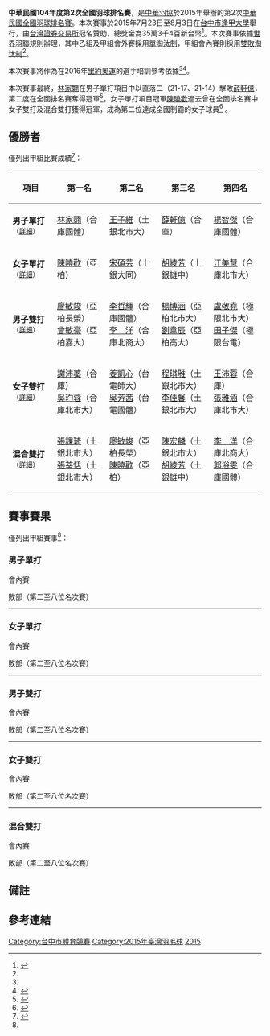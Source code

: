 {{noteTA|G1=Badminton}}
{{infobox badminton event
|name           = 中華民國104年度第2次全國羽球排名賽
|image          = 
|size           = 200px
|caption        = 
|dates          = 2015年7月28日－8月3日
|number_edition = 
|level          = 
|prize_money    = NT$ 353,400
|location       = {{ROC}}[[台中市|台中市]]
|venue          = [[逢甲大學|逢甲大學]]
|previous       = 中華民國104年度第1次全國羽球排名賽
|next           = 中華民國105年度第1次全國羽球排名賽
}}
'''中華民國104年度第2次全國羽球排名賽'''，是[[中華羽協|中華羽協]]於2015年舉辦的第2次[[中華民國全國羽球排名賽|中華民國全國羽球排名賽]]。本次賽事於2015年7月23日至8月3日在[[台中市|台中市]][[逢甲大學|逢甲大學]]舉行，由[[台灣證券交易所|台灣證券交易所]]冠名贊助，總獎金為35萬3千4百新台幣<ref name="regulation">{{Cite web|url=http://www.gish.tyc.edu.tw/ezfiles/0/1000/attach/4/pta_3005_1180129_24835.doc|title=證券盃104年第二次全國羽球排名賽競賽規程|date=|publisher=桃園市立觀音高中|accessdate=2016-08-31|archive-date=2018-10-03|archive-url=https://web.archive.org/web/20181003194700/http://www.gish.tyc.edu.tw/ezfiles/0/1000/attach/4/pta_3005_1180129_24835.doc|dead-url=no}}{{zh-tw}}</ref>。本次賽事依據[[世界羽聯|世界羽聯]]規則辦理，其中乙組及甲組會外賽採用[[單淘汰制|單淘汰制]]，甲組會內賽則採用[[雙敗淘汰制|雙敗淘汰制]]<ref name="regulation"/>。

本次賽事將作為在2016年[[里約奧運|里約奧運]]的選手培訓參考依據<ref name="regulation"/><ref>{{cite news|author=黃秀仁|url=http://www.ltsports.com.tw/other/complex/112236-104-28|title=羽球》104年第二次全國排名賽28日台中逢甲大學體育館燃戰火|publisher=麗臺運動報|date=2015-07-28|accessdate=2016-09-03|archive-date=2016-09-11|archive-url=https://web.archive.org/web/20160911145444/http://www.ltsports.com.tw/other/complex/112236-104-28|dead-url=no}}{{zh-tw}}</ref>。

本次賽事最終，[[林家翾|林家翾]]在男子單打項目中以直落二（21-17、21-14）擊敗[[薛軒億|薛軒億]]，第二度在全國排名賽奪得冠軍<ref>{{cite news|author=黃邱倫|url=http://www.chinatimes.com/realtimenews/20150802003193-260403|title=全國羽球排名賽 合庫林家翾再次封王|publisher=中時電子報|date=2015-08-02|accessdate=2016-09-03|archive-date=2016-09-16|archive-url=https://web.archive.org/web/20160916144530/http://www.chinatimes.com/realtimenews/20150802003193-260403|dead-url=no}}{{zh-tw}}</ref>。女子單打項目冠軍[[陳曉歡|陳曉歡]]過去曾在全國排名賽中女子雙打及混合雙打獲得冠軍，成為第二位達成全國制霸的女子球員<ref name="news">{{cite news|author=黃邱倫|url=http://www.chinatimes.com/realtimenews/20150802003200-260403|title=全國羽球排名賽 陳曉歡首嘗封后滋味|publisher=中時電子報|date=2015-08-02|accessdate=2016-08-31|archive-date=2016-09-16|archive-url=https://web.archive.org/web/20160916061808/http://www.chinatimes.com/realtimenews/20150802003200-260403|dead-url=no}}{{zh-tw}}</ref>
{{noteTag|1=100年混雙([[廖敏竣|廖敏竣]])、103年女雙([[賴佳玟|賴佳玟]])<ref name="news"/>。}}{{noteTag|1=第一位達成者是台灣「黃金女雙」之一的[[簡毓瑾|簡毓瑾]]<ref name="news"/>。}}。

== 優勝者 ==
僅列出甲組比賽成績<ref name="results">{{Cite web |url=http://www.ctb.org.tw/download/file/104%E5%B9%B4%E7%AC%AC2%E6%AC%A1%E5%85%A8%E5%9C%8B%E7%BE%BD%E7%90%83%E6%8E%92%E5%90%8D%E8%B3%BD-%E7%B8%BD%E6%88%90%E7%B8%BE.pdf |title=證券盃104年第二次全國羽球排名賽 總成績 |publisher=中華民國羽球協會 |deadurl=no |archiveurl=https://web.archive.org/web/20170125163310/http://www.ctb.org.tw/download/file/104%E5%B9%B4%E7%AC%AC2%E6%AC%A1%E5%85%A8%E5%9C%8B%E7%BE%BD%E7%90%83%E6%8E%92%E5%90%8D%E8%B3%BD-%E7%B8%BD%E6%88%90%E7%B8%BE.pdf |archivedate=2017-01-25 |accessdate=2017-06-12 }}{{zh-tw}}</ref>：
{| class=wikitable style="font-size:small"
!width="150"|項目
!width="180"|第一名
!width="180"|第二名
!width="180"|第三名
!width="180"|第四名
|-
| '''男子單打'''<small>（[[#男子單打|詳細]]）</small>
| [[林家翾|林家翾]]（合庫國體）
| [[王子維|王子維]]（土銀北市大）
| [[薛軒億|薛軒億]]（合庫）
| [[楊智傑|楊智傑]]（合庫國體）
|-
| '''女子單打'''<small>（[[#女子單打|詳細]]）</small>
| [[陳曉歡|陳曉歡]]（亞柏）
| [[宋碩芸|宋碩芸]]（土銀大同）
| [[胡綾芳|胡綾芳]]（土銀雄中）
| [[江美慧|江美慧]]（合庫北市大）
|-
| '''男子雙打'''<small>（[[#男子雙打|詳細]]）</small>
| [[廖敏竣|廖敏竣]]（亞柏長榮）<br>[[曾敏豪|曾敏豪]]（亞柏嘉大）
| [[李哲輝|李哲輝]]（合庫國體）<br>[[李洋_(羽毛球運動員)|李　洋]]（合庫北商大）
| [[楊博涵|楊博涵]]（亞柏北市大）<br>[[劉韋辰_(羽毛球運動員)|劉韋辰]]（亞柏高大）
| [[盧敬堯|盧敬堯]]（極限北市大）<br>[[田子傑|田子傑]]（極限台電）
|-
| '''女子雙打'''<small>（[[#女子雙打|詳細]]）</small>
| [[謝沛蓁|謝沛蓁]]（合庫）<br>[[吳玓蓉|吳玓蓉]]（合庫北市大）
| [[姜凱心|姜凱心]]（台電師大）<br>[[吳芳茜|吳芳茜]]（台電國體）
| [[程琪雅|程琪雅]]（土銀北市大）<br>[[李佳馨|李佳馨]]（土銀北市大）
| [[王沛蓉|王沛蓉]]（合庫）<br>[[張雅涵|張雅涵]]（合庫北市大）
|-
| '''混合雙打'''<small>（[[#混合雙打|詳細]]）</small>
| [[張課琦|張課琦]]（土銀北市大）<br>[[張莘恬|張莘恬]]（土銀北市大）
| [[廖敏竣|廖敏竣]]（亞柏長榮）<br>[[陳曉歡|陳曉歡]]（亞柏）
| [[陳宏麟|陳宏麟]]（土銀北市大）<br>[[胡綾芳|胡綾芳]]（土銀雄中）
| [[李洋_(羽毛球運動員)|李　洋]]（合庫北商大）<br>[[郭浴雯|郭浴雯]]（合庫國體）
|}

== 賽事賽果 ==
僅列出甲組賽事<ref name="results"/>：
=== 男子單打 ===
;會內賽
{{4TeamBracket-Tennis3-v2
| RD1=準決賽
| RD2=決賽（第一位名次賽）
| team-width=170
| score-width=20

| RD1-seed1=1
| RD1-team1=[[王子維|王子維]] (土銀北市大)
| RD1-score1-1='''21
| RD1-score1-2=11
| RD1-score1-3=6
| RD1-seed2=Q4
| RD1-team2='''[[林家翾|林家翾]]''' (合庫國體大)
| RD1-score2-1=19
| RD1-score2-2='''21
| RD1-score2-3='''21

| RD1-seed3=6
| RD1-team3=[[楊智傑|楊智傑]] (合庫國體大)
| RD1-score3-1=12
| RD1-score3-2='''21
| RD1-score3-3=12
| RD1-seed4=2
| RD1-team4='''[[薛軒億|薛軒億]]''' (合庫)
| RD1-score4-1='''21
| RD1-score4-2=14
| RD1-score4-3='''21

| RD2-seed1=Q4
| RD2-team1='''[[林家翾|林家翾]]''' (合庫國體大)
| RD2-score1-1='''21
| RD2-score1-2='''21
| RD2-score1-3=
| RD2-seed2=2
| RD2-team2=[[薛軒億|薛軒億]] (合庫)
| RD2-score2-1=17
| RD2-score2-2=14
| RD2-score2-3=
}}

;敗部（第二至八位名次賽）
{{4TeamBracket-Tennis3-v2
| RD1=第四位名次賽
| RD2=第二、三位名次賽
| team-width=170
| score-width=20

| RD1-seed1=
| RD1-team1='''[[王子維|王子維]]''' (土銀北市大)
| RD1-score1-1='''21
| RD1-score1-2='''21
| RD1-score1-3=
| RD1-seed2=
| RD1-team2=[[楊智傑|楊智傑]] (合庫國體大)
| RD1-score2-1=14
| RD1-score2-2=14
| RD1-score2-3=

| RD1-seed3=
| RD1-team3='''[[薛軒億|薛軒億]]''' (合庫)
| RD1-score3-1=
| RD1-score3-2=
| RD1-score3-3=
| RD1-seed4=
| RD1-team4=決賽敗方直接晉級
| RD1-score4-1=
| RD1-score4-2=
| RD1-score4-3=

| RD2-seed1=
| RD2-team1='''[[王子維|王子維]]''' (土銀北市大)
| RD2-score1-1='''21
| RD2-score1-2='''21
| RD2-score1-3=
| RD2-seed2=
| RD2-team2=[[薛軒億|薛軒億]] (合庫)
| RD2-score2-1=16
| RD2-score2-2=18
| RD2-score2-3=
}}

{{2TeamBracket-Compact-Tennis3
| RD1=第五、六位名次賽
| team-width=170
| score-width=20

| RD1-seed01=
| RD1-team01='''[[林祐賢|林祐賢]]''' (土銀國訓)
| RD1-score01-1='''21
| RD1-score01-2='''21
| RD1-score01-3=
| RD1-seed02=
| RD1-team02=[[楊易祥|楊易祥]] (土銀北市大)
| RD1-score02-1=17
| RD1-score02-2=12
| RD1-score02-3=
}}

{{2TeamBracket-Compact-Tennis3
| RD1=第七、八位名次賽
| team-width=170
| score-width=20

| RD1-seed01=
| RD1-team01='''[[呂家弘|呂家弘]]''' (亞柏北市大)
| RD1-score01-1=16
| RD1-score01-2='''21
| RD1-score01-3='''23
| RD1-seed02=
| RD1-team02=[[劉韋奇|劉韋奇]] (亞柏高大)
| RD1-score02-1='''21
| RD1-score02-2=16
| RD1-score02-3=21
}}
----

=== 女子單打 ===
;會內賽
{{4TeamBracket-Tennis3-v2
| RD1=準決賽
| RD2=決賽（第一位名次賽）
| team-width=170
| score-width=20

| RD1-seed1=Q2
| RD1-team1='''[[胡綾芳|胡綾芳]]''' (土銀雄中)
| RD1-score1-1='''21
| RD1-score1-2='''21
| RD1-score1-3=
| RD1-seed2=Q5
| RD1-team2=[[賴怡婷|賴怡婷]] (台電松高)
| RD1-score2-1=14
| RD1-score2-2=11
| RD1-score2-3=

| RD1-seed3=Q7
| RD1-team3=[[陳詩盈|陳詩盈]] (台電)
| RD1-score3-1=14
| RD1-score3-2=9
| RD1-score3-3=
| RD1-seed4=Q9
| RD1-team4='''[[陳曉歡|陳曉歡]]''' (土銀北市大)
| RD1-score4-1='''21
| RD1-score4-2='''21
| RD1-score4-3=

| RD2-seed1=Q2
| RD2-team1=[[胡綾芳|胡綾芳]] (土銀雄中)
| RD2-score1-1='''22
| RD2-score1-2=9
| RD2-score1-3=15
| RD2-seed2=Q9
| RD2-team2='''[[陳曉歡|陳曉歡]]''' (土銀北市大)
| RD2-score2-1=20
| RD2-score2-2='''21
| RD2-score2-3='''21
}}

;敗部（第二至八位名次賽）
{{4TeamBracket-Tennis3-v2
| RD1=第四位名次賽
| RD2=第二、三位名次賽
| team-width=170
| score-width=20

| RD1-seed1=
| RD1-team1='''[[宋碩芸|宋碩芸]]''' (土銀大同)
| RD1-score1-1=19
| RD1-score1-2='''21
| RD1-score1-3='''23
| RD1-seed2=
| RD1-team2=[[江美慧|江美慧]] (合庫北市大)
| RD1-score2-1='''21
| RD1-score2-2=8
| RD1-score2-3=21

| RD1-seed3=
| RD1-team3='''[[胡綾芳|胡綾芳]]''' (土銀雄中)
| RD1-score3-1=
| RD1-score3-2=
| RD1-score3-3=
| RD1-seed4=
| RD1-team4=決賽敗方直接晉級
| RD1-score4-1=
| RD1-score4-2=
| RD1-score4-3=

| RD2-seed1=
| RD2-team1='''[[宋碩芸|宋碩芸]]''' (土銀大同)
| RD2-score1-1='''21
| RD2-score1-2='''21
| RD2-score1-3=
| RD2-seed2=
| RD2-team2=[[胡綾芳|胡綾芳]] (土銀雄中)
| RD2-score2-1=13
| RD2-score2-2=16
| RD2-score2-3=
}}

{{2TeamBracket-Compact-Tennis3
| RD1=第五、六位名次賽
| team-width=170
| score-width=20

| RD1-seed01=
| RD1-team01='''[[賴怡婷|賴怡婷]]''' (台電松高)
| RD1-score01-1='''21
| RD1-score01-2='''21
| RD1-score01-3=
| RD1-seed02=
| RD1-team02=[[陳詩盈|陳詩盈]] (台電)
| RD1-score02-1=16
| RD1-score02-2=16
| RD1-score02-3=
}}

{{2TeamBracket-Compact-Tennis3
| RD1=第七、八位名次賽
| team-width=170
| score-width=20

| RD1-seed01=
| RD1-team01='''[[余芊慧|余芊慧]]''' (土銀北市大)
| RD1-score01-1='''21
| RD1-score01-2='''21
| RD1-score01-3=
| RD1-seed02=
| RD1-team02=[[許玟琪|許玟琪]] (土銀大同)
| RD1-score02-1=15
| RD1-score02-2=15
| RD1-score02-3=
}}
----

=== 男子雙打 ===
;會內賽
{{4TeamBracket-Tennis3-v2
| RD1=準決賽
| RD2=決賽（第一位名次賽）
| team-width=170
| score-width=20

| RD1-seed1=Q2
| RD1-team1=[[盧敬堯|盧敬堯]] (極限北市大)<br> [[田子傑|田子傑]] (極限台體大)
| RD1-score1-1=16
| RD1-score1-2=8
| RD1-score1-3=
| RD1-seed2=4
| RD1-team2='''[[楊博涵|楊博涵]]''' (亞柏北市大)<br> '''[[劉韋辰_(羽毛球運動員)|劉韋辰]]''' (亞柏高大)
| RD1-score2-1='''21
| RD1-score2-2='''21
| RD1-score2-3=

| RD1-seed3=Q9
| RD1-team3=[[呂佳彬|呂佳彬]] (土銀北市大)<br> [[廖冠皓|廖冠皓]] (土銀北市大)
| RD1-score3-1='''21
| RD1-score3-2=14
| RD1-score3-3=18
| RD1-seed4=2
| RD1-team4='''[[廖敏竣|廖敏竣]]''' (亞柏長榮)<br> '''[[曾敏豪|曾敏豪]]''' (亞柏嘉大)
| RD1-score4-1=18
| RD1-score4-2='''21
| RD1-score4-3='''21

| RD2-seed1=4
| RD2-team1=[[楊博涵|楊博涵]] (亞柏北市大)<br> [[劉韋辰_(羽毛球運動員)|劉韋辰]] (亞柏高大)
| RD2-score1-1=15
| RD2-score1-2=16
| RD2-score1-3=
| RD2-seed2=2
| RD2-team2='''[[廖敏竣|廖敏竣]]''' (亞柏長榮)<br> '''[[曾敏豪|曾敏豪]]''' (亞柏嘉大)
| RD2-score2-1='''21
| RD2-score2-2='''21
| RD2-score2-3=
}}

;敗部（第二至八位名次賽）
{{4TeamBracket-Tennis3-v2
| RD1=第四位名次賽
| RD2=第二、三位名次賽
| team-width=170
| score-width=20

| RD1-seed1=
| RD1-team1=[[盧敬堯|盧敬堯]] (極限北市大)<br> [[田子傑|田子傑]] (極限台體大)
| RD1-score1-1=5
| RD1-score1-2='''21
| RD1-score1-3=14
| RD1-seed2=
| RD1-team2='''[[李哲輝|李哲輝]]''' (合庫國體大)<br> '''[[李洋_(羽毛球運動員)|李　洋]] (合庫北商大)
| RD1-score2-1='''21
| RD1-score2-2=9
| RD1-score2-3='''21

| RD1-seed3=
| RD1-team3='''[[楊博涵|楊博涵]]''' (亞柏北市大)<br> '''[[劉韋辰_(羽毛球運動員)|劉韋辰]]''' (亞柏高大)
| RD1-score3-1=
| RD1-score3-2=
| RD1-score3-3=
| RD1-seed4=
| RD1-team4=決賽敗方直接晉級
| RD1-score4-1=
| RD1-score4-2=
| RD1-score4-3=

| RD2-seed1=
| RD2-team1='''[[李哲輝|李哲輝]]''' (合庫國體大)<br> '''[[李洋_(羽毛球運動員)|李　洋]] (合庫北商大)
| RD2-score1-1=15
| RD2-score1-2='''24
| RD2-score1-3='''21
| RD2-seed2=
| RD2-team2=[[楊博涵|楊博涵]] (亞柏北市大)<br> [[劉韋辰_(羽毛球運動員)|劉韋辰]] (亞柏高大)
| RD2-score2-1='''21
| RD2-score2-2=22
| RD2-score2-3=15
}}

{{2TeamBracket-Compact-Tennis3
| RD1=第五、六位名次賽
| team-width=170
| score-width=20

| RD1-seed01=
| RD1-team01=[[王志豪|王志豪]] (合庫北市大)<br> [[商桐榞|商桐榞]] (合庫國體大)
| RD1-score01-1='''21
| RD1-score01-2=15
| RD1-score01-3=8
| RD1-seed02=
| RD1-team02='''[[呂佳彬|呂佳彬]]''' (土銀北市大)<br> '''[[廖冠皓|廖冠皓]]''' (合庫國體大)
| RD1-score02-1=15
| RD1-score02-2='''21
| RD1-score02-3='''21
}}

{{2TeamBracket-Compact-Tennis3
| RD1=第七、八位名次賽
| team-width=170
| score-width=20

| RD1-seed01=
| RD1-team01=[[吳沅錚|吳沅錚]] (土銀北市大)<br> [[許仁豪|許仁豪]] (土銀北市大)
| RD1-score01-1=17
| RD1-score01-2=16
| RD1-score01-3=
| RD1-seed02=
| RD1-team02='''[[巫孝霖|巫孝霖]]''' (合庫北市大)<br> '''[[林家佑|林家佑]]''' (合庫北市大)
| RD1-score02-1='''21
| RD1-score02-2='''21
| RD1-score02-3=
}}
----

=== 女子雙打 ===
;會內賽
{{4TeamBracket-Tennis3-v2
| RD1=準決賽
| RD2=決賽（第一位名次賽）
| team-width=170
| score-width=20

| RD1-seed1=1
| RD1-team1='''[[謝沛蓁|謝沛蓁]]''' (合庫)<br> '''[[吳玓蓉|吳玓蓉]]''' (合庫北市大)
| RD1-score1-1=13
| RD1-score1-2='''21
| RD1-score1-3='''24
| RD1-seed2=5
| RD1-team2=[[程琪雅|程琪雅]] (土銀北市大)<br> [[李佳馨|李佳馨]] (土銀北市大)
| RD1-score2-1='''21
| RD1-score2-2=8
| RD1-score2-3=22

| RD1-seed3=3
| RD1-team3='''[[姜凱心|姜凱心]]''' (台電師大)<br> '''[[吳芳茜|吳芳茜]]''' (台電國體大)
| RD1-score3-1='''21
| RD1-score3-2=17
| RD1-score3-3=14
| RD1-seed4=Q9
| RD1-team4=[[劉淑芝|劉淑芝]]<br> [[陳煊渝|陳煊渝]]
| RD1-score4-1=14
| RD1-score4-2='''21
| RD1-score4-3='''21

| RD2-seed1=1
| RD2-team1='''[[謝沛蓁|謝沛蓁]]''' (合庫)<br> '''[[吳玓蓉|吳玓蓉]]''' (合庫北市大)
| RD2-score1-1='''21
| RD2-score1-2='''21
| RD2-score1-3=
| RD2-seed2=3
| RD2-team2=[[姜凱心|姜凱心]] (台電師大)<br> [[吳芳茜|吳芳茜]] (台電國體大)
| RD2-score2-1=19
| RD2-score2-2=10
| RD2-score2-3=
}}

;敗部（第二至八位名次賽）
{{4TeamBracket-Tennis3-v2
| RD1=第四位名次賽
| RD2=第二、三位名次賽
| team-width=170
| score-width=20

| RD1-seed1=
| RD1-team1='''[[程琪雅|程琪雅]]''' (土銀北市大)<br> '''[[李佳馨|李佳馨]]''' (土銀北市大)
| RD1-score1-1='''21
| RD1-score1-2='''21
| RD1-score1-3=
| RD1-seed2=
| RD1-team2=[[王沛蓉|王沛蓉]] (合庫)<br> [[張雅涵|張雅涵]] (合庫北市大)
| RD1-score2-1=12
| RD1-score2-2=16
| RD1-score2-3=

| RD1-seed3=
| RD1-team3='''[[姜凱心|姜凱心]]''' (台電師大)<br> '''[[吳芳茜|吳芳茜]]''' (台電國體大)
| RD1-score3-1=
| RD1-score3-2=
| RD1-score3-3=
| RD1-seed4=
| RD1-team4=決賽敗方直接晉級
| RD1-score4-1=
| RD1-score4-2=
| RD1-score4-3=

| RD2-seed1=
| RD2-team1=[[程琪雅|程琪雅]] (土銀北市大)<br> [[李佳馨|李佳馨]] (土銀北市大)
| RD2-score1-1=17
| RD2-score1-2=18
| RD2-score1-3=
| RD2-seed2=
| RD2-team2='''[[姜凱心|姜凱心]]''' (台電師大)<br> '''[[吳芳茜|吳芳茜]]''' (台電國體大)
| RD2-score2-1='''21
| RD2-score2-2='''21
| RD2-score2-3=
}}

{{2TeamBracket-Compact-Tennis3
| RD1=第五、六位名次賽
| team-width=170
| score-width=20

| RD1-seed01=
| RD1-team01='''[[陳曉歡|陳曉歡]]''' (亞柏)<br> '''[[黃美菁|黃美菁]]''' (亞柏體大)
| RD1-score01-1=
| RD1-score01-2=
| RD1-score01-3=
| RD1-seed02=
| RD1-team02=[[劉淑芝|劉淑芝]]（棄權）<br> [[陳煊渝|陳煊渝]]
| RD1-score02-1=
| RD1-score02-2=
| RD1-score02-3=
}}

{{2TeamBracket-Compact-Tennis3
| RD1=第七、八位名次賽
| team-width=170
| score-width=20

| RD1-seed01=
| RD1-team01='''[[林琬清|林琬清]]''' (台電北市大)<br> '''[[林筱閔|林筱閔]]''' (台電北市大)
| RD1-score01-1=
| RD1-score01-2=
| RD1-score01-3=
| RD1-seed02=
| RD1-team02=[[洪思婕|洪思婕]] (台電)（棄權）<br> [[洪詩涵_(羽毛球運動員)|洪詩涵]] (台電北市大)
| RD1-score02-1=
| RD1-score02-2=
| RD1-score02-3=
}}
----

=== 混合雙打 ===
;會內賽
{{4TeamBracket-Tennis3-v2
| RD1=準決賽
| RD2=決賽（第一位名次賽）
| team-width=170
| score-width=20

| RD1-seed1=Q2
| RD1-team1='''[[陳宏麟|陳宏麟]]''' (土銀北市大)<br> '''[[胡綾芳|胡綾芳]]''' (土銀雄中)
| RD1-score1-1='''21
| RD1-score1-2=18
| RD1-score1-3=''21
| RD1-seed2=Q4
| RD1-team2=[[楊博涵|楊博涵]] (亞柏北市大)<br> [[楊景惇|楊景惇]] (亞柏體大)
| RD1-score2-1=17
| RD1-score2-2='''21
| RD1-score2-3=18

| RD1-seed3=3
| RD1-team3=[[廖敏竣|廖敏竣]] (亞柏長榮)<br> [[陳曉歡|陳曉歡]] (亞柏)
| RD1-score3-1='''21
| RD1-score3-2=18
| RD1-score3-3=14
| RD1-seed4=2
| RD1-team4='''[[張課琦|張課琦]]''' (土銀北市大)<br> '''[[張莘恬|張莘恬]]''' (土銀北市大)
| RD1-score4-1=19
| RD1-score4-2='''21
| RD1-score4-3='''21

| RD2-seed1=Q2
| RD2-team1=[[陳宏麟|陳宏麟]] (土銀北市大)<br> [[胡綾芳|胡綾芳]] (土銀雄中)
| RD2-score1-1=11
| RD2-score1-2=18
| RD2-score1-3=
| RD2-seed2=2
| RD2-team2='''[[張課琦|張課琦]]''' (土銀北市大)<br> '''[[張莘恬|張莘恬]]''' (土銀北市大)
| RD2-score2-1='''21
| RD2-score2-2='''21
| RD2-score2-3=
}}

;敗部（第二至八位名次賽）
{{4TeamBracket-Tennis3-v2
| RD1=第四位名次賽
| RD2=第二、三位名次賽
| team-width=170
| score-width=20

| RD1-seed1=
| RD1-team1=[[李洋_(羽毛球運動員)|李　洋]] (合庫北商大)<br> [[郭浴雯|郭浴雯]] (合庫國體大)
| RD1-score1-1=13
| RD1-score1-2=13
| RD1-score1-3=
| RD1-seed2=
| RD1-team2='''[[廖敏竣|廖敏竣]]''' (亞柏長榮)<br> '''[[陳曉歡|陳曉歡]]''' (亞柏)
| RD1-score2-1='''21
| RD1-score2-2='''21
| RD1-score2-3=

| RD1-seed3=
| RD1-team3='''[[陳宏麟|陳宏麟]]''' (土銀北市大)<br> '''[[胡綾芳|胡綾芳]]''' (土銀雄中)
| RD1-score3-1=
| RD1-score3-2=
| RD1-score3-3=
| RD1-seed4=
| RD1-team4=決賽敗方直接晉級
| RD1-score4-1=
| RD1-score4-2=
| RD1-score4-3=

| RD2-seed1=
| RD2-team1='''[[廖敏竣|廖敏竣]]''' (亞柏長榮)<br> '''[[陳曉歡|陳曉歡]]''' (亞柏)
| RD2-score1-1=
| RD2-score1-2=
| RD2-score1-3=
| RD2-seed2=
| RD2-team2={{nowrap|[[陳宏麟|陳宏麟]] (土銀北市大)（棄權）}}<br> [[胡綾芳|胡綾芳]] (土銀雄中)
| RD2-score2-1=
| RD2-score2-2=
| RD2-score2-3=
}}

{{2TeamBracket-Compact-Tennis3
| RD1=第五、六位名次賽
| team-width=170
| score-width=20

| RD1-seed01=
| RD1-team01=[[楊博涵|楊博涵]] (亞柏北市大)<br> [[楊景惇|楊景惇]] (亞柏體大)
| RD1-score01-1=16
| RD1-score01-2=13
| RD1-score01-3=
| RD1-seed02=
| RD1-team02='''[[王齊麟|王齊麟]]''' (土銀北市大)<br> '''[[程琪雅|程琪雅]]''' (土銀北市大)
| RD1-score02-1='''21
| RD1-score02-2='''21
| RD1-score02-3=
}}

{{2TeamBracket-Compact-Tennis3
| RD1=第七、八位名次賽
| team-width=170
| score-width=20

| RD1-seed01=
| RD1-team01=[[黃柏睿|黃柏睿]] (極限台體大)<br> [[帥佩伶|帥佩伶]] (極限台體大)
| RD1-score01-1=22
| RD1-score01-2=21
| RD1-score01-3=
| RD1-seed02=
| RD1-team02='''[[李哲輝|李哲輝]]''' (合庫國體大)<br> '''[[謝沛蓁|謝沛蓁]]''' (合庫)
| RD1-score02-1='''24
| RD1-score02-2='''23
| RD1-score02-3=
}}

==備註==
{{NoteFoot}}

== 參考連結 ==
{{reflist|2}}

[[Category:台中市體育競賽|Category:台中市體育競賽]]
[[Category:2015年臺灣羽毛球|Category:2015年臺灣羽毛球]]
[[Category:中華民國全國羽球排名賽|2015]]